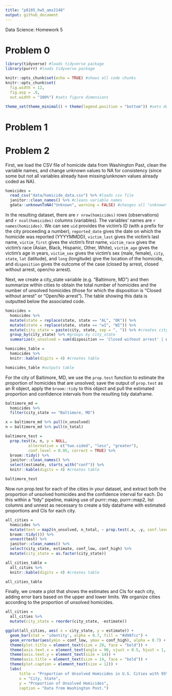 ```yaml
---
title: "p8105_hw5_amz2148"
output: github_document
---
```


Data Science: Homework 5

# Problem 0

```r
library(tidyverse) #loads tidyverse package
library(purrr) #loads tidyverse package
```

```r
knitr::opts_chunk$set(echo = TRUE) #shows all code chunks
knitr::opts_chunk$set(
  fig.width = 12,
  fig.asp = .6,
  out.width = "100%") #sets figure dimensions

theme_set(theme_minimal() + theme(legend.position = "bottom")) #sets default figure theme
```

# Problem 1



# Problem 2

First, we load the CSV file of homicide data from Washington Past, clean the variable names, and change unknown values to NA for consistency (since some but not all variables already have missing/unknown values already coded as NA). 

```r
homicides = 
  read_csv("data/homicide_data.csv") %>% #loads csv file
  janitor::clean_names() %>% #cleans variable names
  gdata::unknownToNA("Unknown", warning = FALSE) #changes all "unknown" values to "NA"
```

In the resulting dataset, there are ``r nrow(homicides)`` rows (observations) and ``r ncol(homicides)`` columns (variables). The variables' names are ``r names(homicides)``. We can see `uid` provides the victim's ID (with a prefix for the city proceeding a number), `reported_date` gives the date on which the homicide was reported (YYYYMMDD), `victim_last` gives the victim's last name, `victim_first` gives the victim's first name, `victim_race` gives the victim's race (Asian, Black, Hispanic, Other, White), `victim_age` gives the victim's age in years, `victim_sex` gives the victim's sex (male, female), `city`, `state`, `lat` (latitude), and `long` (longitude) give the location of the homicide,  and `disposition` gives the outcome of the case (closed by arrest, closed without arrest, open/no arrest).

Next, we create a city_state variable (e.g. “Baltimore, MD”) and then summarize within cities to obtain the total number of homicides and the number of unsolved homicides (those for which the disposition is “Closed without arrest” or “Open/No arrest”). The table showing this data is outputted below the associated code.

```r
homicides = 
  homicides %>% 
  mutate(state = replace(state, state == "AL", "OK")) %>% 
  mutate(state = replace(state, state == "wI", "WI")) %>% 
  mutate(city_state = paste(city, state, sep = ", ")) %>% #creates city_state variable
  group_by(city_state) %>% #groups by city_state
  summarize(n_unsolved = sum(disposition == 'Closed without arrest' | disposition == 'Open/No arrest'), n_total = n()) #creates new variables for total homicides and total unsolved homicides

homicides_table = 
  homicides %>% 
  knitr::kable(digits = 4) #creates table

homicides_table #outputs table
```

For the city of Baltimore, MD, we use the `prop.test` function to estimate the proportion of homicides that are unsolved; save the output of `prop.test` as an R object, apply the `broom::tidy` to this object and pull the estimated proportion and confidence intervals from the resulting tidy dataframe.

```r
baltimore_md = 
  homicides %>% 
  filter(city_state == "Baltimore, MD")

x = baltimore_md %>% pull(n_unsolved)
n = baltimore_md %>% pull(n_total)

baltimore_test = 
  prop.test(x, n, p = NULL, 
          alternative = c("two.sided", "less", "greater"), 
          conf.level = 0.95, correct = TRUE) %>% 
  broom::tidy() %>% 
  janitor::clean_names() %>% 
  select(estimate, starts_with("conf")) %>% 
  knitr::kable(digits = 4) #creates table

baltimore_test
```

Now run prop.test for each of the cities in your dataset, and extract both the proportion of unsolved homicides and the confidence interval for each. Do this within a “tidy” pipeline, making use of purrr::map, purrr::map2, list columns and unnest as necessary to create a tidy dataframe with estimated proportions and CIs for each city.

```r
all_cities = 
  homicides %>%
  mutate(test = map2(n_unsolved, n_total, ~ prop.test(.x, .y, conf.level=0.95) %>% 
  broom::tidy())) %>% 
  unnest(test) %>% 
  janitor::clean_names() %>% 
  select(city_state, estimate, conf_low, conf_high) %>% 
  mutate(city_state = as.factor(city_state))

all_cities_table = 
  all_cities %>%
  knitr::kable(digits = 4) #creates table

all_cities_table
```

Finally, we create a plot that shows the estimates and CIs for each city, adding error bars based on the upper and lower limits. We organize cities according to the proportion of unsolved homicides.

```r
all_cities = 
  all_cities %>%
  mutate(city_state = reorder(city_state, -estimate))

ggplot(all_cities, aes( x = city_state, y = estimate)) + 
  geom_bar(stat = 'identity', alpha = 0.7, fill = "#d98fcc") + 
  geom_errorbar(aes(ymin = conf_low, ymax = conf_high), alpha = 0.7) + 
  theme(plot.title = element_text(size = 20, face = "bold")) +
  theme(axis.text.x = element_text(angle = 90, vjust = 0.5, hjust = 1, size = 14)) + 
  theme(axis.text.y = element_text(size = 14)) + 
  theme(axis.title = element_text(size = 14, face = "bold")) + 
  theme(plot.caption = element_text(size = 12)) + 
  labs(
      title = "Proportion of Unsolved Homicides in U.S. Cities with 95% Confidence Intervals",
      x = "City, State",
      y = "Proportion of Unsolved Homicides",
      caption = "Data from Washington Post.")
```

